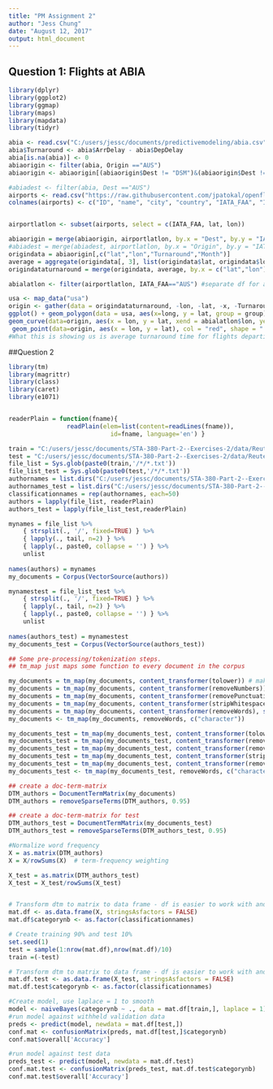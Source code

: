 ---
title: "PM Assignment 2"
author: "Jess Chung"
date: "August 12, 2017"
output: html_document
---

## Question 1: Flights at ABIA

```{r}
library(dplyr)
library(ggplot2)
library(ggmap)
library(maps)
library(mapdata)
library(tidyr)

abia <- read.csv("C:/users/jessc/documents/predictivemodeling/abia.csv")
abia$Turnaround <- abia$ArrDelay - abia$DepDelay
abia[is.na(abia)] <- 0
abiaorigin <- filter(abia, Origin =="AUS")
abiaorigin <- abiaorigin[(abiaorigin$Dest != "DSM")&(abiaorigin$Dest != "DTW"),]

#abiadest <- filter(abia, Dest =="AUS")
airports <- read.csv("https://raw.githubusercontent.com/jpatokal/openflights/master/data/airports.dat", header = FALSE)
colnames(airports) <- c("ID", "name", "city", "country", "IATA_FAA", "ICAO", "lat", "lon", "altitude", "timezone", "DST")


airportlatlon <- subset(airports, select = c(IATA_FAA, lat, lon))

abiaorigin = merge(abiaorigin, airportlatlon, by.x = "Dest", by.y = "IATA_FAA")
#abiadest = merge(abiadest, airportlatlon, by.x = "Origin", by.y = "IATA_FAA")
origindata = abiaorigin[,c("lat","lon","Turnaround","Month")]
average = aggregate(origindata[, 3], list(origindata$lat, origindata$lon), mean)
origindataturnaround = merge(origindata, average, by.x = c("lat","lon"), by.y = c("Group.1","Group.2"))

abialatlon <- filter(airportlatlon, IATA_FAA=="AUS") #separate df for abia

usa <- map_data("usa")
origin <- gather(data = origindataturnaround, -lon, -lat, -x, -Turnaround, key = "var", value = "value")
ggplot() + geom_polygon(data = usa, aes(x=long, y = lat, group = group)) + coord_fixed(1.3) + 
geom_curve(data=origin, aes(x = lon, y = lat, xend = abialatlon$lon, yend = abialatlon$lat, col = x), size = .01, curvature = .2) + 
 geom_point(data=origin, aes(x = lon, y = lat), col = "red", shape = ".") + scale_colour_gradient2()# + facet_wrap(~value, scales = "free")
#What this is showing us is average turnaround time for flights departing from AUS. Redder curves have a slower turnaround time at AUS, purple-er times have a faster turnaround time. Ie, the flights to PHL had a super slow turnaround time, while the flights to SEA,MSP,CLT on average have a faster turnaround time.


```

##Question 2

```{r}

library(tm) 
library(magrittr)
library(class)
library(caret)
library(e1071)


readerPlain = function(fname){
				readPlain(elem=list(content=readLines(fname)), 
							id=fname, language='en') }

train = "C:/users/jessc/documents/STA-380-Part-2--Exercises-2/data/ReutersC50/C50train"
test = "C:/users/jessc/documents/STA-380-Part-2--Exercises-2/data/ReutersC50/C50test"
file_list = Sys.glob(paste0(train,'/*/*.txt'))
file_list_test = Sys.glob(paste0(test,'/*/*.txt'))
authornames = list.dirs("C:/users/jessc/documents/STA-380-Part-2--Exercises-2/data/ReutersC50/C50train", full.names = FALSE)[-1]
authornames_test = list.dirs("C:/users/jessc/documents/STA-380-Part-2--Exercises-2/data/ReutersC50/C50test", full.names = FALSE)[-1]
classificationnames = rep(authornames, each=50)
authors = lapply(file_list, readerPlain) 
authors_test = lapply(file_list_test,readerPlain)

mynames = file_list %>%
	{ strsplit(., '/', fixed=TRUE) } %>%
	{ lapply(., tail, n=2) } %>%
	{ lapply(., paste0, collapse = '') } %>%
	unlist
	
names(authors) = mynames
my_documents = Corpus(VectorSource(authors))

mynamestest = file_list_test %>%
	{ strsplit(., '/', fixed=TRUE) } %>%
	{ lapply(., tail, n=2) } %>%
	{ lapply(., paste0, collapse = '') } %>%
	unlist
	
names(authors_test) = mynamestest
my_documents_test = Corpus(VectorSource(authors_test))

## Some pre-processing/tokenization steps.
## tm_map just maps some function to every document in the corpus

my_documents = tm_map(my_documents, content_transformer(tolower)) # make everything lowercase
my_documents = tm_map(my_documents, content_transformer(removeNumbers)) # remove numbers
my_documents = tm_map(my_documents, content_transformer(removePunctuation)) # remove punctuation
my_documents = tm_map(my_documents, content_transformer(stripWhitespace)) ## remove excess white-space
my_documents = tm_map(my_documents, content_transformer(removeWords), stopwords("en"))
my_documents <- tm_map(my_documents, removeWords, c("character"))

my_documents_test = tm_map(my_documents_test, content_transformer(tolower)) # make everything lowercase
my_documents_test = tm_map(my_documents_test, content_transformer(removeNumbers)) # remove numbers
my_documents_test = tm_map(my_documents_test, content_transformer(removePunctuation)) # remove punctuation
my_documents_test = tm_map(my_documents_test, content_transformer(stripWhitespace)) ## remove excess white-space
my_documents_test = tm_map(my_documents_test, content_transformer(removeWords), stopwords("en"))
my_documents_test <- tm_map(my_documents_test, removeWords, c("character"))

## create a doc-term-matrix
DTM_authors = DocumentTermMatrix(my_documents)
DTM_authors = removeSparseTerms(DTM_authors, 0.95)

## create a doc-term-matrix for test
DTM_authors_test = DocumentTermMatrix(my_documents_test)
DTM_authors_test = removeSparseTerms(DTM_authors_test, 0.95)

#Normalize word frequency
X = as.matrix(DTM_authors)
X = X/rowSums(X)  # term-frequency weighting

X_test = as.matrix(DTM_authors_test)
X_test = X_test/rowSums(X_test)


# Transform dtm to matrix to data frame - df is easier to work with and create target column
mat.df <- as.data.frame(X, stringsAsfactors = FALSE)
mat.df$categorynb <- as.factor(classificationnames)

# Create training 90% and test 10%
set.seed(1)
test = sample(1:nrow(mat.df),nrow(mat.df)/10)
train =(-test)

# Transform dtm to matrix to data frame - df is easier to work with and create target column
mat.df.test <- as.data.frame(X_test, stringsAsfactors = FALSE)
mat.df.test$categorynb <- as.factor(classificationnames)

#Create model, use laplace = 1 to smooth
model <- naiveBayes(categorynb ~ ., data = mat.df[train,], laplace = 1)
#run model against withheld validation data
preds <- predict(model, newdata = mat.df[test,])
conf.mat <- confusionMatrix(preds, mat.df[test,]$categorynb)
conf.mat$overall['Accuracy']

#run model against test data
preds_test <- predict(model, newdata = mat.df.test)
conf.mat.test <- confusionMatrix(preds_test, mat.df.test$categorynb)
conf.mat.test$overall['Accuracy']

```